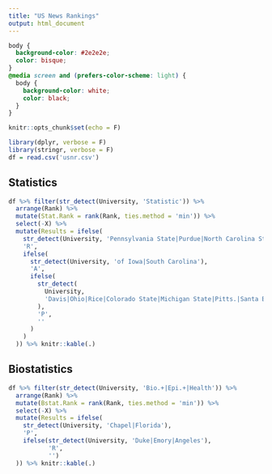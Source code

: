 ```yaml
---
title: "US News Rankings"
output: html_document
---
```


```css
body {
  background-color: #2e2e2e;
  color: bisque;
}
@media screen and (prefers-color-scheme: light) {
  body {
    background-color: white;
    color: black;
  }
}
```

```r
knitr::opts_chunk$set(echo = F)
```

```r
library(dplyr, verbose = F)
library(stringr, verbose = F)
df = read.csv('usnr.csv')
```

## Statistics

```r
df %>% filter(str_detect(University, 'Statistic')) %>%
  arrange(Rank) %>%
  mutate(Stat.Rank = rank(Rank, ties.method = 'min')) %>%
  select(-X) %>%
  mutate(Results = ifelse(
    str_detect(University, 'Pennsylvania State|Purdue|North Carolina State'),
    'R',
    ifelse(
      str_detect(University, 'of Iowa|South Carolina'),
      'A',
      ifelse(
        str_detect(
          University,
          'Davis|Ohio|Rice|Colorado State|Michigan State|Pitts.|Santa Barbara|Riverside'
        ),
        'P',
        ''
      )
    )
  )) %>% knitr::kable(.)
```

## Biostatistics

```r
df %>% filter(str_detect(University, 'Bio.+|Epi.+|Health')) %>%
  arrange(Rank) %>%
  mutate(Bstat.Rank = rank(Rank, ties.method = 'min')) %>%
  select(-X) %>%
  mutate(Results = ifelse(
    str_detect(University, 'Chapel|Florida'),
    'P',
    ifelse(str_detect(University, 'Duke|Emory|Angeles'),
           'R',
           '')
  )) %>% knitr::kable(.)
```
